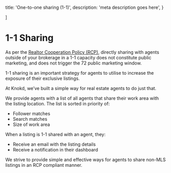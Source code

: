 
  title: 'One-to-one sharing (1-1)',
  description:
    'meta description goes here',
}

]

<HeroPattern />

# 1-1 Sharing

As per the [Realtor Cooperation Policy (RCP)](/realtor-cooperation-policy/what-is-the-rcp), directly sharing with agents outside of your brokerage in a 1-1 capacity does not constitute public marketing, and does not trigger the 72 public marketing window.

1-1 sharing is an important strategy for agents to utilise to increase the exposure of their exclusive listings. 

At Knokd, we’ve built a simple way for real estate agents to do just that.

<Screenshot 
  src="/images/screenshots/1-1-sharing.png"
  alt="1-1 sharing in the Knokd real estate off-market platform." 
/>

We provide agents with a list of all agents that share their work area with the listing location. The list is sorted in priority of:

* Follower matches
* Search matches
* Size of work area

When a listing is 1-1 shared with an agent, they:

* Receive an email with the listing details
* Receive a notification in their dashboard

We strive to provide simple and effective ways for agents to share non-MLS listings in an RCP compliant manner. 